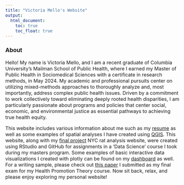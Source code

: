```yaml
---
title: "Victoria Mello's Website"
output: 
  html_document:
    toc: true
    toc_float: true
---
```

<style>
  body {
    font-size: 16px; /
  }
</style>

### About
Hello! My name is Victoria Mello, and I am a recent graduate of Columbia University's Mailman School of Public Health, where I earned my Master of Public Health in Sociomedical Sciences with a certificate in research methods, in May 2024. My academic and professional pursuits center on utilizing mixed-methods approaches to thoroughly analyze and, most importantly, address complex public health issues. Driven by a commitment to work collectively toward eliminating deeply rooted health disparities, I am particularly passionate about programs and policies that center social, economic, and environmental justice as essential pathways to achieving true health equity.

This website includes various information about me such as my [resume](resume.html) as well as some examples of spatial analyses I have created using [QGIS](QGIS.html). This website, along with my [final project](https://nn2477.github.io/p8105-fp-rats.github.io/index.html) NYC rat analysis website, were created using RStudio and GitHub for assignments in a 'Data Science' course I took during my masters program. Some examples of basic interactive data visualizations I created with plotly can be found on my [dashboard](dashboard.html) as well. For a writing sample, please check out [this paper](WritingSample.html) I submitted as my final exam for my Health Promotion Theory course. Now sit back, relax, and please enjoy exploring my personal website!
